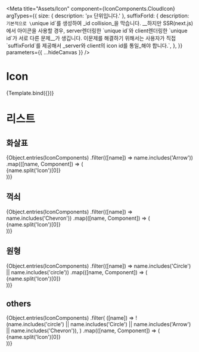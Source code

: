 
<Meta
  title="Assets/Icon"
  component={IconComponents.CloudIcon}
  argTypes={{
    size: { description: '`px` 단위입니다.' },
    suffixForId: {
      description: `기본적으로 \`unique id\`를 생성하여 _id collision_을 막습니다. __하지만 SSR(next.js)에서 아이콘을 사용할 경우, server렌더링한 \`unique id\`와 client렌더링한 \`unique id\`가 서로 다른 문제__가 생깁니다. 이문제를 해결하기 위해서는 사용자가 직접 \`suffixForId\`를 제공해서 _server와 client의 icon id를 통일_해야 합니다.`,
    },
  }}
  parameters={{ ...hideCanvas }}
/>


# Icon

<Canvas>
  <Story name="cloud" args={{ size: 32, fillColor: '#000000' }}>
    {Template.bind({})}
  </Story>
</Canvas>

<ArgsTable story="cloud" />

# 리스트

## 화살표

<Story name="arrow">
  <Icons>
    {Object.entries(IconComponents)
      .filter(([name]) => name.includes('Arrow'))
      .map(([name, Component]) => (
        <div key={name}>
          <Component size={32} fillColor={'#000000'} />
          <span>{name.split('Icon')[0]}</span>
        </div>
      ))}
  </Icons>
</Story>

## 꺽쇠

<Story name="chevron">
  <Icons>
    {Object.entries(IconComponents)
      .filter(([name]) => name.includes('Chevron'))
      .map(([name, Component]) => (
        <div key={name}>
          <Component size={32} fillColor={'#000000'} />
          <span>{name.split('Icon')[0]}</span>
        </div>
      ))}
  </Icons>
</Story>

## 원형

<Story name="circle">
  <Icons>
    {Object.entries(IconComponents)
      .filter(([name]) => name.includes('Circle') || name.includes('circle'))
      .map(([name, Component]) => (
        <div key={name}>
          <Component size={32} fillColor={'#000000'} />
          <span>{name.split('Icon')[0]}</span>
        </div>
      ))}
  </Icons>
</Story>

## others

<Story name="others">
  <Icons>
    {Object.entries(IconComponents)
      .filter(
        ([name]) =>
          !(name.includes('circle') || name.includes('Circle') || name.includes('Arrow') || name.includes('Chevron')),
      )
      .map(([name, Component]) => (
        <div key={name}>
          <Component size={32} fillColor={'#000000'} />
          <span>{name.split('Icon')[0]}</span>
        </div>
      ))}
  </Icons>
</Story>
